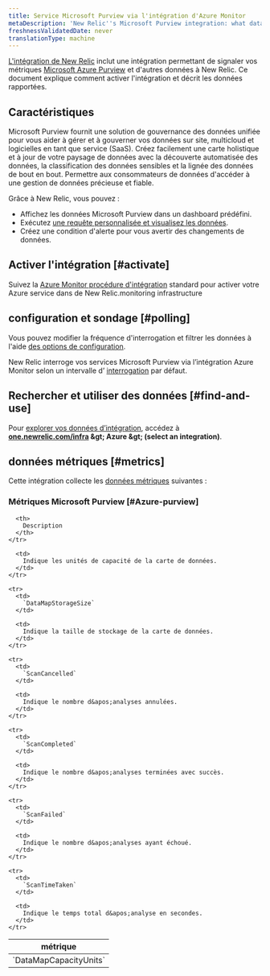 ```yaml
---
title: Service Microsoft Purview via l'intégration d'Azure Monitor
metaDescription: 'New Relic''s Microsoft Purview integration: what data it reports and how to enable it.'
freshnessValidatedDate: never
translationType: machine
---
```


[L&apos;intégration de New Relic](/docs/infrastructure/introduction-infra-monitoring) inclut une intégration permettant de signaler vos métriques [Microsoft Azure Purview](https://azure.microsoft.com/en-us/products/purview/) et d&apos;autres données à New Relic. Ce document explique comment activer l&apos;intégration et décrit les données rapportées.

## Caractéristiques

Microsoft Purview fournit une solution de gouvernance des données unifiée pour vous aider à gérer et à gouverner vos données sur site, multicloud et logicielles en tant que service (SaaS). Créez facilement une carte holistique et à jour de votre paysage de données avec la découverte automatisée des données, la classification des données sensibles et la lignée des données de bout en bout. Permettre aux consommateurs de données d&apos;accéder à une gestion de données précieuse et fiable.

Grâce à New Relic, vous pouvez :

* Affichez les données Microsoft Purview dans un dashboard prédéfini.
* Exécutez [une requête personnalisée et visualisez les données](/docs/infrastructure/integrations-getting-started/getting-started/use-integration-data-new-relic-insights).
* Créez une condition d&apos;alerte pour vous avertir des changements de données.

## Activer l&apos;intégration [#activate]

Suivez la [Azure Monitor procédure d&apos;intégration](/docs/infrastructure/microsoft-azure-integrations/azure-integrations-list/azure-monitor) standard pour activer votre Azure service dans de New Relic.monitoring infrastructure

## configuration et sondage [#polling]

Vous pouvez modifier la fréquence d&apos;interrogation et filtrer les données à l&apos;aide [des options de configuration](/docs/infrastructure/microsoft-azure-integrations/azure-integrations-list/azure-monitor/#settings).

New Relic interroge vos services Microsoft Purview via l’intégration Azure Monitor selon un intervalle d’ [interrogation](/docs/infrastructure/microsoft-azure-integrations/azure-integrations-list/azure-monitor/#settings) par défaut.

## Rechercher et utiliser des données [#find-and-use]

Pour [explorer vos données d’intégration](/docs/infrastructure/integrations/find-use-infrastructure-integration-data), accédez à <DNT>**[one.newrelic.com/infra](https://one.newrelic.com/infra) &amp;gt; Azure &amp;gt; (select an integration)**</DNT>.

## données métriques [#metrics]

Cette intégration collecte les [données métriques](/docs/infrastructure/integrations-getting-started/getting-started/understand-integration-data-data-types#metric) suivantes :

### Métriques Microsoft Purview [#Azure-purview]

<table>
  <thead>
    <tr>
      <th style={{ width: "300px" }}>
        métrique
      </th>

      <th>
        Description
      </th>
    </tr>
  </thead>

  <tbody>
    <tr>
      <td>
        `DataMapCapacityUnits`
      </td>

      <td>
        Indique les unités de capacité de la carte de données.
      </td>
    </tr>

    <tr>
      <td>
        `DataMapStorageSize`
      </td>

      <td>
        Indique la taille de stockage de la carte de données.
      </td>
    </tr>

    <tr>
      <td>
        `ScanCancelled`
      </td>

      <td>
        Indique le nombre d&apos;analyses annulées.
      </td>
    </tr>

    <tr>
      <td>
        `ScanCompleted`
      </td>

      <td>
        Indique le nombre d&apos;analyses terminées avec succès.
      </td>
    </tr>

    <tr>
      <td>
        `ScanFailed`
      </td>

      <td>
        Indique le nombre d&apos;analyses ayant échoué.
      </td>
    </tr>

    <tr>
      <td>
        `ScanTimeTaken`
      </td>

      <td>
        Indique le temps total d&apos;analyse en secondes.
      </td>
    </tr>
  </tbody>
</table>